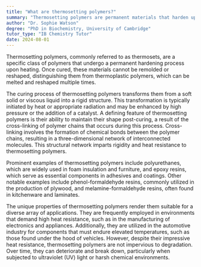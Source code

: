 ```yaml
---
title: "What are thermosetting polymers?"
summary: "Thermosetting polymers are permanent materials that harden upon heating and cannot be reshaped, distinguishing them from other polymers that can be remoulded."
author: "Dr. Sophie Watson"
degree: "PhD in Biochemistry, University of Cambridge"
tutor_type: "IB Chemistry Tutor"
date: 2024-08-01
---
```


Thermosetting polymers, commonly referred to as thermosets, are a specific class of polymers that undergo a permanent hardening process upon heating. Once cured, these materials cannot be remolded or reshaped, distinguishing them from thermoplastic polymers, which can be melted and reshaped multiple times.

The curing process of thermosetting polymers transforms them from a soft solid or viscous liquid into a rigid structure. This transformation is typically initiated by heat or appropriate radiation and may be enhanced by high pressure or the addition of a catalyst. A defining feature of thermosetting polymers is their ability to maintain their shape post-curing, a result of the cross-linking of polymer chains that occurs during this process. Cross-linking involves the formation of chemical bonds between the polymer chains, resulting in a three-dimensional network of interconnected molecules. This structural network imparts rigidity and heat resistance to thermosetting polymers.

Prominent examples of thermosetting polymers include polyurethanes, which are widely used in foam insulation and furniture, and epoxy resins, which serve as essential components in adhesives and coatings. Other notable examples include phenol-formaldehyde resins, commonly utilized in the production of plywood, and melamine-formaldehyde resins, often found in kitchenware and laminates.

The unique properties of thermosetting polymers render them suitable for a diverse array of applications. They are frequently employed in environments that demand high heat resistance, such as in the manufacturing of electronics and appliances. Additionally, they are utilized in the automotive industry for components that must endure elevated temperatures, such as those found under the hood of vehicles. However, despite their impressive heat resistance, thermosetting polymers are not impervious to degradation. Over time, they can deteriorate and break down, particularly when subjected to ultraviolet (UV) light or harsh chemical environments.
    